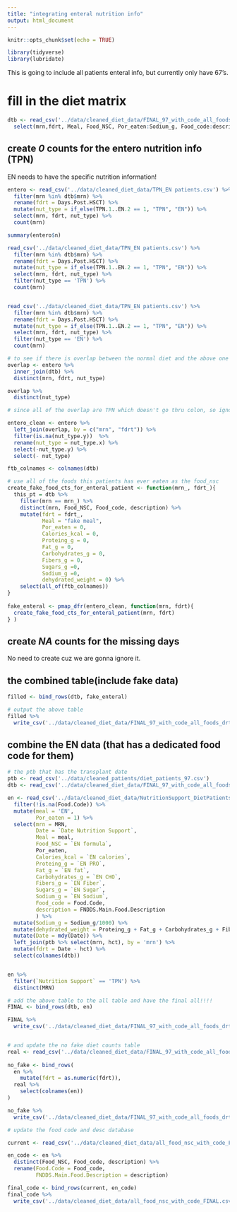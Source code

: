 ```yaml
---
title: "integrating enteral nutrition info"
output: html_document   
---
```


```r
knitr::opts_chunk$set(echo = TRUE)
```

```r
library(tidyverse)
library(lubridate)
```

This is going to include all patients enteral info, but currently only have 67's.

# fill in the diet matrix  

```r
dtb <- read_csv('../data/cleaned_diet_data/FINAL_97_with_code_all_foods_drt.csv') %>% 
  select(mrn,fdrt, Meal, Food_NSC, Por_eaten:Sodium_g, Food_code:description, dehydrated_weight )

```


## create *0* counts for the entero nutrition info (TPN)

EN needs to have the specific nutrition information!

```r
entero <- read_csv('../data/cleaned_diet_data/TPN_EN patients.csv') %>% 
  filter(mrn %in% dtb$mrn) %>% 
  rename(fdrt = Days.Post.HSCT) %>% 
  mutate(nut_type = if_else(TPN.1..EN.2 == 1, "TPN", "EN")) %>% 
  select(mrn, fdrt, nut_type) %>% 
  count(mrn)

summary(entero$n)
```


```r
read_csv('../data/cleaned_diet_data/TPN_EN patients.csv') %>% 
  filter(mrn %in% dtb$mrn) %>% 
  rename(fdrt = Days.Post.HSCT) %>% 
  mutate(nut_type = if_else(TPN.1..EN.2 == 1, "TPN", "EN")) %>% 
  select(mrn, fdrt, nut_type) %>% 
  filter(nut_type == 'TPN') %>% 
  count(mrn)


read_csv('../data/cleaned_diet_data/TPN_EN patients.csv') %>% 
  filter(mrn %in% dtb$mrn) %>% 
  rename(fdrt = Days.Post.HSCT) %>% 
  mutate(nut_type = if_else(TPN.1..EN.2 == 1, "TPN", "EN")) %>% 
  select(mrn, fdrt, nut_type) %>% 
  filter(nut_type == 'EN') %>% 
  count(mrn)
```
 
```r
# to see if there is overlap between the normal diet and the above one
overlap <- entero %>% 
  inner_join(dtb) %>% 
  distinct(mrn, fdrt, nut_type)

overlap %>% 
  distinct(nut_type)

# since all of the overlap are TPN which doesn't go thru colon, so ignore them in the entero table
```
  
```r
entero_clean <- entero %>% 
  left_join(overlap, by = c("mrn", "fdrt")) %>% 
  filter(is.na(nut_type.y))  %>% 
  rename(nut_type = nut_type.x) %>% 
  select(-nut_type.y) %>% 
  select(- nut_type)
```
 
```r
ftb_colnames <- colnames(dtb)
```
 
 
```r
# use all of the foods this patients has ever eaten as the food_nsc
create_fake_food_cts_for_enteral_patient <- function(mrn_, fdrt_){
  this_pt = dtb %>% 
    filter(mrn == mrn_) %>% 
    distinct(mrn, Food_NSC, Food_code, description) %>% 
    mutate(fdrt = fdrt_, 
           Meal = "fake meal",
           Por_eaten = 0,
           Calories_kcal = 0, 
           Proteing_g = 0, 
           Fat_g = 0,
           Carbohydrates_g = 0,
           Fibers_g = 0,
           Sugars_g =0,
           Sodium_g =0,
           dehydrated_weight = 0) %>% 
    select(all_of(ftb_colnames))
}
         
fake_enteral <- pmap_dfr(entero_clean, function(mrn, fdrt){
  create_fake_food_cts_for_enteral_patient(mrn, fdrt)
} )

```
 
## create *NA* counts for the missing days 

No need to create cuz we are gonna ignore it.


## the combined table(include fake data)

```r
filled <- bind_rows(dtb, fake_enteral) 
```

```r
# output the above table
filled %>% 
  write_csv('../data/cleaned_diet_data/FINAL_97_with_code_all_foods_drt_with_enteralTPN.csv')
```


## combine the EN data (that has a dedicated food code for them)

```r
# the ptb that has the transplant date
ptb <- read_csv('../data/cleaned_patients/diet_patients_97.csv')
dtb <- read_csv('../data/cleaned_diet_data/FINAL_97_with_code_all_foods_drt_with_enteralTPN.csv')

en <- read_csv('../data/cleaned_diet_data/NutritionSupport_DietPatients.csv') %>% 
  filter(!is.na(Food.Code)) %>% 
  mutate(meal = 'EN',
         Por_eaten = 1) %>% 
  select(mrn = MRN, 
         Date = `Date Nutrition Support`,
         Meal = meal,
         Food_NSC = `EN formula`,
         Por_eaten,
         Calories_kcal = `EN calories`,
         Proteing_g = `EN PRO`,
         Fat_g = `EN fat`,
         Carbohydrates_g = `EN CHO`,
         Fibers_g = `EN Fiber`,
         Sugars_g = `EN Sugar`,
         Sodium_g = `EN Sodium`,
         Food_code = Food.Code,
         description = FNDDS.Main.Food.Description
         ) %>% 
  mutate(Sodium_g = Sodium_g/1000) %>% 
  mutate(dehydrated_weight = Proteing_g + Fat_g + Carbohydrates_g + Fibers_g + Sugars_g + Sodium_g) %>% 
  mutate(Date = mdy(Date)) %>% 
  left_join(ptb %>% select(mrn, hct), by = 'mrn') %>% 
  mutate(fdrt = Date - hct) %>% 
  select(colnames(dtb))


en %>% 
  filter(`Nutrition Support` == 'TPN') %>% 
  distinct(MRN)
```

```r
# add the above table to the all table and have the final all!!!!
FINAL <- bind_rows(dtb, en)

FINAL %>% 
  write_csv('../data/cleaned_diet_data/FINAL_97_with_code_all_foods_drt_with_enteralTPN.csv')


# and update the no fake diet counts table 
real <- read_csv('../data/cleaned_diet_data/FINAL_97_with_code_all_foods_drt.csv')
 
no_fake <- bind_rows(
  en %>% 
    mutate(fdrt = as.numeric(fdrt)),
  real %>% 
    select(colnames(en))
)

no_fake %>% 
  write_csv('../data/cleaned_diet_data/FINAL_97_with_code_all_foods_drt_W_EN.csv')
```


```r
# update the food code and desc database

current <- read_csv('../data/cleaned_diet_data/all_food_nsc_with_code_FINAL.csv') 

en_code <- en %>% 
  distinct(Food_NSC, Food_code, description) %>% 
  rename(Food.Code = Food_code,
         FNDDS.Main.Food.Description = description)

final_code <- bind_rows(current, en_code)
final_code %>% 
  write_csv('../data/cleaned_diet_data/all_food_nsc_with_code_FINAL.csv')
```

  